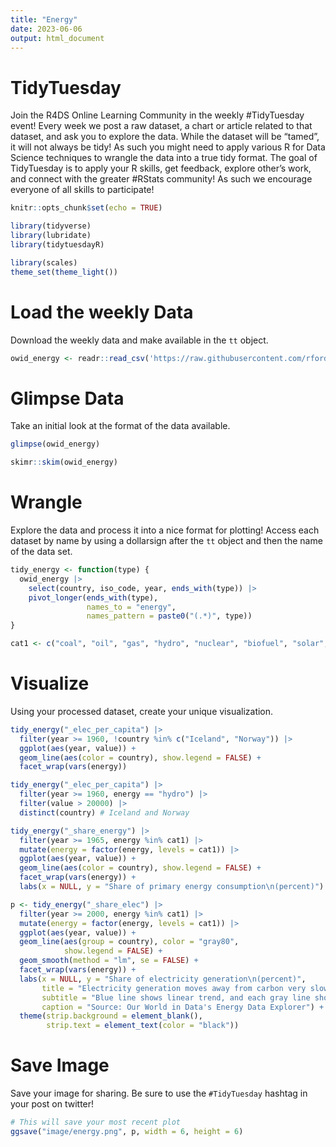 ```yaml
---
title: "Energy"
date: 2023-06-06
output: html_document
---
```


# TidyTuesday

Join the R4DS Online Learning Community in the weekly #TidyTuesday event!
Every week we post a raw dataset, a chart or article related to that dataset, and ask you to explore the data.
While the dataset will be “tamed”, it will not always be tidy! As such you might need to apply various R for Data Science techniques to wrangle the data into a true tidy format.
The goal of TidyTuesday is to apply your R skills, get feedback, explore other’s work, and connect with the greater #RStats community!
As such we encourage everyone of all skills to participate!

```r

knitr::opts_chunk$set(echo = TRUE)

library(tidyverse)
library(lubridate)
library(tidytuesdayR)

library(scales)
theme_set(theme_light())
```

# Load the weekly Data

Download the weekly data and make available in the `tt` object.

```r

owid_energy <- readr::read_csv('https://raw.githubusercontent.com/rfordatascience/tidytuesday/master/data/2023/2023-06-06/owid-energy.csv')

```


# Glimpse Data

Take an initial look at the format of the data available.

```r

glimpse(owid_energy)

skimr::skim(owid_energy)
```

# Wrangle

Explore the data and process it into a nice format for plotting! Access each dataset by name by using a dollarsign after the `tt` object and then the name of the data set.

```r

tidy_energy <- function(type) {
  owid_energy |> 
    select(country, iso_code, year, ends_with(type)) |> 
    pivot_longer(ends_with(type),
                 names_to = "energy",
                 names_pattern = paste0("(.*)", type))
}

cat1 <- c("coal", "oil", "gas", "hydro", "nuclear", "biofuel", "solar", "wind")
```

# Visualize

Using your processed dataset, create your unique visualization.

```r

tidy_energy("_elec_per_capita") |> 
  filter(year >= 1960, !country %in% c("Iceland", "Norway")) |> 
  ggplot(aes(year, value)) +
  geom_line(aes(color = country), show.legend = FALSE) +
  facet_wrap(vars(energy))

tidy_energy("_elec_per_capita") |> 
  filter(year >= 1960, energy == "hydro") |> 
  filter(value > 20000) |> 
  distinct(country) # Iceland and Norway
```

```r
tidy_energy("_share_energy") |> 
  filter(year >= 1965, energy %in% cat1) |> 
  mutate(energy = factor(energy, levels = cat1)) |> 
  ggplot(aes(year, value)) +
  geom_line(aes(color = country), show.legend = FALSE) +
  facet_wrap(vars(energy)) +
  labs(x = NULL, y = "Share of primary energy consumption\n(percent)")
```

```r
p <- tidy_energy("_share_elec") |> 
  filter(year >= 2000, energy %in% cat1) |> 
  mutate(energy = factor(energy, levels = cat1)) |> 
  ggplot(aes(year, value)) +
  geom_line(aes(group = country), color = "gray80",
            show.legend = FALSE) +
  geom_smooth(method = "lm", se = FALSE) +
  facet_wrap(vars(energy)) +
  labs(x = NULL, y = "Share of electricity generation\n(percent)",
       title = "Electricity generation moves away from carbon very slowly\nin this century",
       subtitle = "Blue line shows linear trend, and each gray line shows a country",
       caption = "Source: Our World in Data's Energy Data Explorer") +
  theme(strip.background = element_blank(),
        strip.text = element_text(color = "black"))
```

# Save Image

Save your image for sharing. Be sure to use the `#TidyTuesday` hashtag in your post on twitter! 

```r

# This will save your most recent plot
ggsave("image/energy.png", p, width = 6, height = 6)

```

